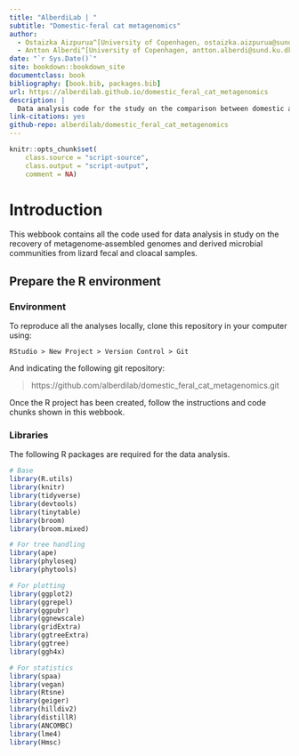 ```yaml
---
title: "AlberdiLab | "
subtitle: "Domestic-feral cat metagenomics"
author:
  - Ostaizka Aizpurua^[University of Copenhagen, ostaizka.aizpurua@sund.ku.dk]
  - Antton Alberdi^[University of Copenhagen, antton.alberdi@sund.ku.dk]
date: "`r Sys.Date()`"
site: bookdown::bookdown_site
documentclass: book
bibliography: [book.bib, packages.bib]
url: https://alberdilab.github.io/domestic_feral_cat_metagenomics
description: |
  Data analysis code for the study on the comparison between domestic and feral cats.
link-citations: yes
github-repo: alberdilab/domestic_feral_cat_metagenomics
---
```


```r
knitr::opts_chunk$set(
    class.source = "script-source",
    class.output = "script-output",
    comment = NA)
```

# Introduction

This webbook contains all the code used for data analysis in study on the recovery of metagenome‑assembled genomes and derived microbial communities from lizard fecal and cloacal samples.

## Prepare the R environment

### Environment

To reproduce all the analyses locally, clone this repository in your computer using:

```
RStudio > New Project > Version Control > Git
```

And indicating the following git repository:

> https://github.com/alberdilab/domestic_feral_cat_metagenomics.git

Once the R project has been created, follow the instructions and code chunks shown in this webbook.

### Libraries

The following R packages are required for the data analysis.

```r
# Base
library(R.utils)
library(knitr)
library(tidyverse)
library(devtools)
library(tinytable)
library(broom)
library(broom.mixed)

# For tree handling
library(ape)
library(phyloseq)
library(phytools)

# For plotting
library(ggplot2)
library(ggrepel)
library(ggpubr)
library(ggnewscale)
library(gridExtra)
library(ggtreeExtra)
library(ggtree)
library(ggh4x)

# For statistics
library(spaa)
library(vegan)
library(Rtsne)
library(geiger)
library(hilldiv2)
library(distillR)
library(ANCOMBC)
library(lme4)
library(Hmsc)
```
